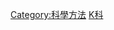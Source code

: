 {{Commonscat|Scientific techniques}}
{{Cat main|科学技术}}

[[Category:科學方法|Category:科學方法]]
[[Category:技巧|K科]]